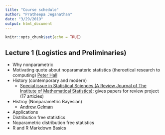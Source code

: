 ```yaml
---
title: "Course schedule"
author: "Pratheepa Jeganathan"
date: "3/29/2019"
output: html_document
---
```


```r
knitr::opts_chunk$set(echo = TRUE)
```

## Lecture 1 (Logistics and Preliminaries)

- Why nonparametric
- Motivating quote about noparamateric statistics (theroetical research to computing) [Peter Hall](https://academic.oup.com/biomet/article/88/1/143/221398)
- History (contemporary and modern)
    - [Special issue in Statistical Sciences (A Review Journal of The Institute of Mathematical Statistics)](https://projecteuclid.org/euclid.ss/1113832719): gives papers for review project (17 articles)
- Histroy (Nonparametric Bayesian)
    - [Andrew Gelman](https://arxiv.org/pdf/1001.2968.pdf)
- Applications
- Distribution free statistics
- Noparametric distribution free statistics
-  R and R Markdown Basics

